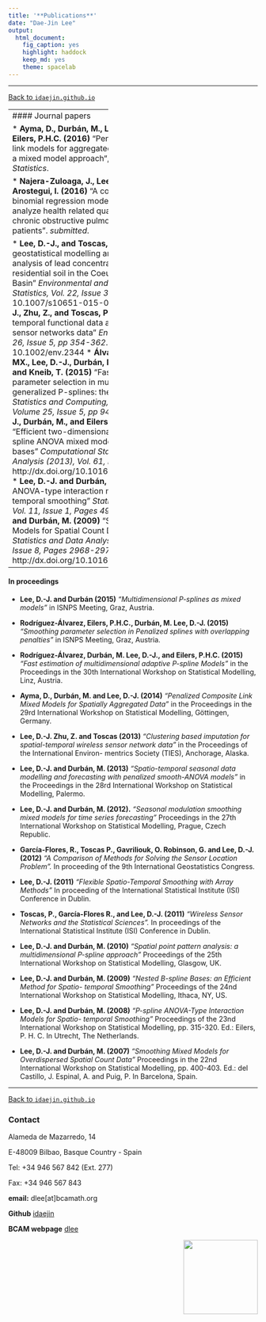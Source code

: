```yaml
---
title: '**Publications**'
date: "Dae-Jin Lee"
output:
  html_document:
    fig_caption: yes
    highlight: haddock
    keep_md: yes
    theme: spacelab
---
```


----------------------------

[Back to `idaejin.github.io`](http://idaejin.github.io/)

----------------------------
#### Journal papers

* **Ayma, D., Durbán, M., Lee, D.-J., and Eilers, P.H.C. (2016)** “Penalized composite link models for aggregated spatial count data: a mixed model approach“, *accepted in Spatial Statistics*.

* **Najera-Zuloaga, J., Lee, D.-J., and Arostegui, I. (2016)** “A comparison of beta-binomial regression model approaches to analyze health related quality of life data in chronic obstructive pulmonary disease patients”. *submitted*.

*    **Lee, D.-J., and Toscas, P. (2015)** “Flexible geostatistical modelling and risk assessment analysis of lead concentration levels of residential soil in the Coeur D’Alene River Basin” *Environmental and Ecological Statistics, Vol. 22, Issue 3, pp 551-570*. DOI: 10.1007/s10651-015-0310-2.
*    **Lee, D.-J., Zhu, Z., and Toscas, P. (2015)** "Spatio-temporal functional data analysis for wireless sensor networks data" *Environmetrics, Vol. 26, Issue 5, pp 354-362*. DOI: 10.1002/env.2344
*    **Álvarez-Rodríguez, MX., Lee, D.-J., Durbán, M., Eilers, P.H.C. and Kneib, T. (2015)** "Fast smoothing parameter selection in multidimensional generalized P-splines: the SAP algorithm" *Statistics and Computing, September 2015, Volume 25, Issue 5, pp 941-957*.
*    **Lee, D.-J., Durbán, M., and Eilers, P.H.C. (2013)** "Efficient two-dimensional smoothing with P-spline ANOVA mixed models and nested bases" *Computational Statistics and Data Analysis (2013), Vol. 61, May, Pages 22-37* http://dx.doi.org/10.1016/j.csda.2012.11.013
*    **Lee, D.-J. and Durbán, M. (2011)** "P-spline ANOVA-type interaction models for spatio-temporal smoothing" *Statistical Modelling, Vol. 11, Issue 1, Pages 49-69*.
*    **Lee, D.-J. and Durbán, M. (2009)** "Smooth-CAR Mixed Models for Spatial Count Data" *Computational Statistics and Data Analysis (2009), Vol. 53, Issue 8, Pages 2968-2979* http://dx.doi.org/10.1016/j.csda.2008.07.025
    

----------------------------

#### In proceedings

* **Lee, D.-J. and Durbán (2015)** *"Multidimensional P-splines as mixed models"* in ISNPS Meeting, Graz, Austria.

* **Rodríguez-Álvarez,  Eilers, P.H.C., Durbán, M. Lee, D.-J. (2015)** *"Smoothing parameter selection in Penalized splines with overlapping penalties"* in ISNPS Meeting, Graz, Austria.

* **Rodríguez-Álvarez, Durbán, M. Lee, D.-J., and Eilers, P.H.C. (2015)** *"Fast estimation of multidimensional adaptive P-spline Models"* in the Proceedings in the 30th International Workshop on Statistical Modelling, Linz, Austria.

* **Ayma, D., Durbán, M. and Lee, D.-J. (2014)** *"Penalized Composite Link Mixed Models for Spatially Aggregated Data"* in the Proceedings in the 29rd International Workshop on Statistical Modelling, Göttingen, Germany.

* **Lee, D.-J. Zhu, Z. and Toscas (2013)** *"Clustering based imputation for spatial-temporal wireless sensor network data"* in the Proceedings of the International Environ- mentrics Society (TIES), Anchorage, Alaska.

* **Lee, D.-J. and Durbán, M. (2013)** *"Spatio-temporal seasonal data modelling and forecasting with penalized smooth-ANOVA models"* in the Proceedings in the 28rd International Workshop on Statistical Modelling, Palermo.

* **Lee, D.-J. and Durbán, M. (2012).** *"Seasonal modulation smoothing mixed models for time series forecasting"* Proceedings in the 27th International Workshop on Statistical Modelling, Prague, Czech Republic.

* **García-Flores, R., Toscas P., Gavriliouk, O. Robinson, G. and Lee, D.-J.  (2012)** *"A Comparison of Methods for Solving the Sensor Location Problem".* In proceeding of the 9th International Geostatistics Congress.

* **Lee, D.-J. (2011)** *"Flexible Spatio-Temporal Smoothing with Array Methods"* In proceeding of the International Statistical Institute (ISI) Conference in Dublin.

* **Toscas, P., García-Flores R., and Lee, D.-J. (2011)** *"Wireless Sensor Networks and the Statistical Sciences".* In proceedings of the International Statistical Institute (ISI) Conference in Dublin.

* **Lee, D.-J. and Durbán, M. (2010)** *"Spatial point pattern analysis: a multidimensional P-spline approach"* Proceedings of the 25th International Workshop on Statistical Modelling, Glasgow, UK.

* **Lee, D.-J. and Durbán, M. (2009)** *"Nested B-spline Bases: an Efficient Method for Spatio- temporal Smoothing"* Proceedings of the 24nd International Workshop on Statistical Modelling, Ithaca, NY, US.

* **Lee, D.-J. and Durbán, M. (2008)** *"P-spline ANOVA-Type Interaction Models for Spatio- temporal Smoothing"* Proceedings of the 23nd International Workshop on Statistical Modelling, pp. 315-320. Ed.: Eilers, P. H. C. In Utrecht, The Netherlands.

* **Lee, D.-J. and Durbán, M. (2007)** *"Smoothing Mixed Models for Overdispersed Spatial Count Data"* Proceedings in the 22nd International Workshop on Statistical Modelling, pp. 400-403. Ed.: del Castillo, J. Espinal, A. and Puig, P. In Barcelona, Spain.






------------------------------------      
[Back to `idaejin.github.io`](http://idaejin.github.io/)

### Contact

Alameda de Mazarredo, 14

E-48009 Bilbao, Basque Country - Spain

Tel: +34 946 567 842 (Ext. 277)

Fax: +34 946 567 843

**email:** dlee[at]bcamath.org

**Github** [idaejin](https://github.com/idaejin/)

**BCAM webpage** [dlee](http://www.bcamath.org/en/people/dlee)

<img src="http://www.bcamath.org/public_images/logo_bcam.jpg" style="width: 150px;" align="right">